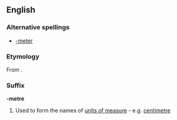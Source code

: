 ==English==

===Alternative spellings===
* [[-meter]]

===Etymology===
From {{etyl|grc}} {{term|μέτρον||measure|sc=Polytonic|tr=metron|lang=grc}}.

===Suffix===
'''-metre'''

<!--# Used to form the names of [[measuring]] [[device]]s - e.g. [[barometer]]

# Used to form the names of [[line]]s of [[feet]] in [[prosody]] - e.g. [[hexameter]]-->
# {{UK}} Used to form the names of [[unit of measure|units of measure]] - e.g. [[centimetre]]